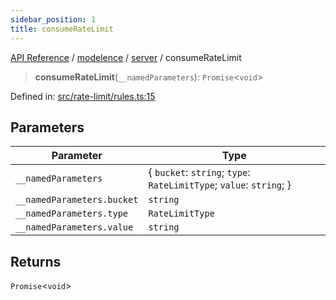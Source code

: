 ```yaml
---
sidebar_position: 1
title: consumeRateLimit
---
```


[API Reference](/api-reference/modelence/server/functions/../../../index) / [modelence](/api-reference/modelence/server/functions/../../index) / [server](/api-reference/modelence/server/functions/../index) / consumeRateLimit

> **consumeRateLimit**(`__namedParameters`): `Promise`\<`void`\>

Defined in: [src/rate-limit/rules.ts:15](https://github.com/modelence/modelence/blob/962b08ce69ad22f892abf58050eed45cb3cc4a18/packages/modelence/src/rate-limit/rules.ts#L15)

## Parameters

| Parameter | Type |
| ------ | ------ |
| `__namedParameters` | \{ `bucket`: `string`; `type`: `RateLimitType`; `value`: `string`; \} |
| `__namedParameters.bucket` | `string` |
| `__namedParameters.type` | `RateLimitType` |
| `__namedParameters.value` | `string` |

## Returns

`Promise`\<`void`\>
